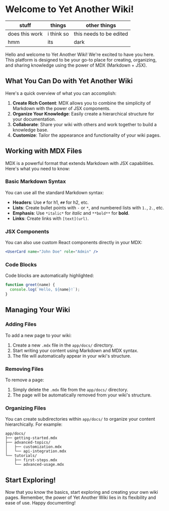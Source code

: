 # Welcome to Yet Another Wiki!

| stuff          | things     | other things            |
| -------------- | ---------- | ----------------------- |
| does this work | i think so | this needs to be edited |
| hmm            | its        | dark                    |

Hello and welcome to Yet Another Wiki! We're excited to have you here. This platform is designed to be your go-to place for creating, organizing, and sharing knowledge using the power of MDX (Markdown + JSX).

## What You Can Do with Yet Another Wiki

Here's a quick overview of what you can accomplish:

1. **Create Rich Content**: MDX allows you to combine the simplicity of Markdown with the power of JSX components.
2. **Organize Your Knowledge**: Easily create a hierarchical structure for your documentation.
3. **Collaborate**: Share your wiki with others and work together to build a knowledge base.
4. **Customize**: Tailor the appearance and functionality of your wiki pages.

## Working with MDX Files

MDX is a powerful format that extends Markdown with JSX capabilities. Here's what you need to know:

### Basic Markdown Syntax

You can use all the standard Markdown syntax:

* **Headers**: Use `#` for h1, `##` for h2, etc.
* **Lists**: Create bullet points with `-` or `*`, and numbered lists with `1.`, `2.`, etc.
* **Emphasis**: Use `*italic*` for *italic* and `**bold**` for **bold**.
* **Links**: Create links with `[text](url)`.

### JSX Components

You can also use custom React components directly in your MDX:

```jsx
<UserCard name="John Doe" role="Admin" />
```

### Code Blocks

Code blocks are automatically highlighted:

```javascript
function greet(name) {
  console.log(`Hello, ${name}!`);
}
```

## Managing Your Wiki

### Adding Files

To add a new page to your wiki:

1. Create a new `.mdx` file in the `app/docs/` directory.
2. Start writing your content using Markdown and MDX syntax.
3. The file will automatically appear in your wiki's structure.

### Removing Files

To remove a page:

1. Simply delete the `.mdx` file from the `app/docs/` directory.
2. The page will be automatically removed from your wiki's structure.

### Organizing Files

You can create subdirectories within `app/docs/` to organize your content hierarchically. For example:

```plaintext
app/docs/
├── getting-started.mdx
├── advanced-topics/
│   ├── customization.mdx
│   └── api-integration.mdx
└── tutorials/
    ├── first-steps.mdx
    └── advanced-usage.mdx
```

## Start Exploring!

Now that you know the basics, start exploring and creating your own wiki pages. Remember, the power of Yet Another Wiki lies in its flexibility and ease of use. Happy documenting!
